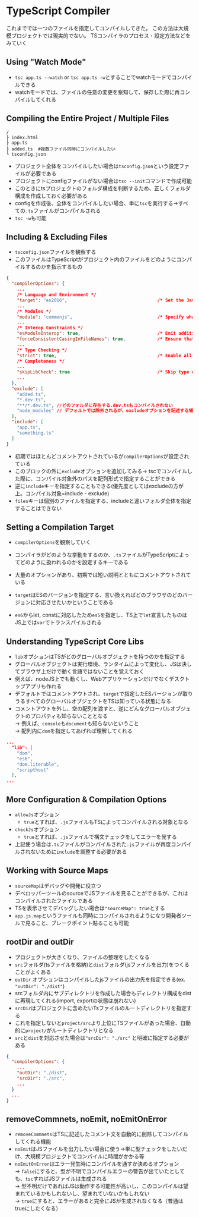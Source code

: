 # TypeScript Compiler

これまででは一つのファイルを指定してコンパイルしてきた。
この方法は大規模プロジェクトでは現実的でない。
TSコンパイラのプロセス・設定方法などをみていく


##  Using "Watch Mode"
- `tsc app.ts --watch` or `tsc app.ts -w`とすることでwatchモードでコンパイルできる
- watchモードでは、ファイルの任意の変更を察知して、保存した際に再コンパイルしてくれる


## Compiling the Entire Project / Multiple Files
```shell filename="dir"
/ 
├ index.html
├ app.ts
├ added.ts  #複数ファイル同時にコンパイルしたい
└ tsconfig.json
```

- プロジェクト全体をコンパイルしたい場合は`tsconfig.json`という設定ファイルが必要である
- プロジェクトにconfigファイルがない場合は`tsc --init`コマンドで作成可能
- このときにtsプロジェクトのフォルダ構成を判断するため、正しくフォルダ構成を作成しておく必要がある
- configを作成後、全体をコンパイルしたい場合、単に`tsc`を実行する→すべての`.ts`ファイルがコンパイルされる
- `tsc -w`も可能



## Including & Excluding Files
- `tsconfig.json`ファイルを観察する
- このファイルはTypeScriptがプロジェクト内のファイルをどのようにコンパイルするのかを指示するもの
```json filename="tsconfig.json"
{
  "compilerOptions": {
    ...
    /* Language and Environment */
    "target": "es2016",                                  /* Set the JavaScript language version for emitted JavaScript and include compatible library declarations. */
    ...
    /* Modules */
    "module": "commonjs",                                /* Specify what module code is generated. */
    ...
    /* Interop Constraints */
    "esModuleInterop": true,                             /* Emit additional JavaScript to ease support for importing CommonJS modules. This enables 'allowSyntheticDefaultImports' for type compatibility. */
    "forceConsistentCasingInFileNames": true,            /* Ensure that casing is correct in imports. */
    ...
    /* Type Checking */
    "strict": true,                                      /* Enable all strict type-checking options. */
    /* Completeness */
    ...
    "skipLibCheck": true                                 /* Skip type checking all .d.ts files. */
    ...
  },
  "exclude": [
    "added.ts",
    "*.dev.ts",
    "**/*.dev.ts", //どのフォルダに存在する.dev.tsもコンパイルされない
    "node_modules" // デフォルトでは除外されるが、excludeオプションを記述する場合は必要
  ],
  "include": [
    "app.ts",
    "something.ts"
  ]
}

```
- 初期ではほとんどコメントアウトされているが`compilerOptions`が設定されている
- このブロックの外に`exclude`オプションを追加してみる→ tscでコンパイルした際に、コンパイル対象外のパスを配列形式で指定することができる
- 逆に`include`キーを指定することもできる(優先度としてはexcludeの方が上。コンパイル対象=include - exclude)
- `files`キーは個別のファイルを指定する、includeと違いフォルダ全体を指定することはできない



## Setting a Compilation Target
- `compilerOptions`を観察していく
- コンパイラがどのような挙動をするのか、`.ts`ファイルがTypeScriptによってどのように扱われるのかを設定するキーである
- 大量のオプションがあり、初期では短い説明とともにコメントアウトされている

- `target`はESのバージョンを指定する、言い換えればどのブラウザのどのバージョンに対応させたいかということである
- `es6`からlet, constに対応したため`es5`を指定し、TS上で`let`宣言したものはJS上では`var`でトランスパイルされる


## Understanding TypeScript Core Libs
- `lib`オプションはTSがどのグローバルオブジェクトを持つのかを指定する
- グローバルオブジェクトは実行環境、ランタイムによって変化し、JSは決してブラウザ上だけで動く言語ではないことを覚えておく
- 例えば、nodeJS上でも動くし、Webアプリケーションだけでなくデスクトップアプリも作れる
- デフォルトではコメントアウトされ、`target`で指定したESバージョンが取りうるすべてのグローバルオブジェクトをTSは知っている状態になる
- コメントアウトを外し、空の配列を渡すと、逆にどんなグローバルオブジェクトのプロパティも知らないこととなる
<br/>→ 例えば、`console`も`document`も知らないということ
<br/>→ 配列内に`dom`を指定してあげれば理解してくれる
```json filename="このように設定してあげればデフォルトと同値である"
...
  "lib": [
    "dom",
    "es6",
    "dom.literable",
    "scripthost"
  ],
...
```


## More Configuration & Compilation Options
- `allowJs`オプション
  - `true`とすれば、`.js`ファイルもTSによってコンパイルされる対象となる
- `checkJs`オプション
  - `true`とすれば、`.js`ファイルで構文チェックをしてエラーを発する
- 上記使う場合は`.ts`ファイルがコンパイルされた`.js`ファイルが再度コンパイルされないために`include`を調整する必要がある


## Working with Source Maps
- `sourceMap`はデバッグや開発に役立つ
- デベロッパーツールのsourceでJSファイルを見ることができるが、これはコンパイルされたファイルである
- TSを表示させてデバッグしたい場合は`"sourceMap": true`とする
- `app.js.map`というファイルも同時にコンパイルされるようになり開発者ツールで見ること、ブレークポイント貼ることも可能


## rootDir and outDir
- プロジェクトが大きくなり、ファイルの整理をしたくなる
- `src`フォルダ(tsファイルを格納)と`dist`フォルダ(jsファイルを出力)をつくることがよくある
- `outDir` オプションはコンパイルしたjsファイルの出力先を指定できる(ex. `"outDir": "./dist"`)
- srcフォルダ内にサブディレクトリを作成した場合もディレクトリ構成をdistに再現してくれる(import, exportの状態は崩れない)
- `srcDir`はプロジェクトに含めたいTsファイルのルートディレクトリを指定する
- これを指定しないと`project/src`より上位にTSファイルがあった場合、自動的に`project/`がルートディレクトリとなる
- `src`と`dist`を対応させた場合は`"srcDir": "./src"` と明確に指定する必要がある

```json filename="tsconfig.json"
{
  "compilerOptions": {
    ...
    "outDir": "./dist",
    "srcDir": "./src",
    ...
  }
  ...
}
```

## removeCommnets, noEmit, noEmitOnError
- `removeCommnets`はTSに記述したコメント文を自動的に削除してコンパイルしてくれる機能
- `noEmit`はJSファイルを出力したい場合に使う→単に型チェックをしたいだけ、大規模プロジェクトでコンパイルに時間がかかる等
- `noEmitOnError`はエラー発生時にコンパイルを通すか決めるオプション
<br/>→ `false`にすると、型が不明でコンパイルエラーの警告が出ていたとしても、`tsc`すればJSファイルは生成される
<br/>→ 型不明だけであればJSは動作する可能性が高いし、このコンパイルは望まれているかもしれないし、望まれていないかもしれない
<br/>→ `true`にすると、エラーがあると完全にJSが生成されなくなる（普通はtrueにしたくなる）